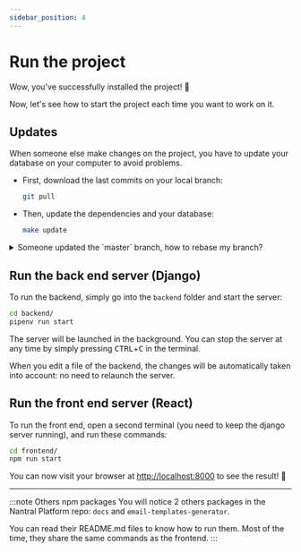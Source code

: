 ```yaml
---
sidebar_position: 4
---
```


# Run the project

Wow, you've successfully installed the project! 🎉

Now, let's see how to start the project each time you want to work on it.

## Updates

When someone else make changes on the project, you have to update your database
on your computer to avoid problems.

-  First, download the last commits on your local branch:
   ```bash
   git pull
   ```
-  Then, update the dependencies and your database:
   ```bash
   make update
   ```

<details>
<summary>Someone updated the `master` branch, how to rebase my branch?</summary>

If you are working on a branch and someone else updated the `master` branch,
you should rebase your branch on the `master` branch to avoid conflicts.

-  First, download the last commits on your local `master` branch:
   ```bash
   git checkout master
   git pull
   ```
-  Then, go back to your branch and rebase it on the `master` branch:
   ```bash
   git checkout your-branch
   git rebase master
   ```
   If you have conflicts, you have to resolve them and then continue the rebase:
   ```bash
   git rebase --continue
   ```
   If you want to cancel the rebase:
   ```bash
   git rebase --abort
   ```
-  Finally, if you already pushed your branch to GitHub, you have to force push it:
   ```bash
   git push --force
   ```

:::warning
Do **NOT** merge your branch with the `master` branch, always rebase it.
Merging will destroy the commits history of the project and make it harder to
understand for reviewers.
:::

</details>

## Run the back end server (Django)

To run the backend, simply go into the `backend` folder and start the server:

```bash
cd backend/
pipenv run start
```

The server will be launched in the background. You can stop the
server at any time by simply pressing <kbd>CTRL</kbd>+<kbd>C</kbd> in the terminal.

When you edit a file of the backend, the changes will be automatically
taken into account: no need to relaunch the server.

## Run the front end server (React)

To run the front end, open a second terminal
(you need to keep the django server running), and run these commands:

```bash
cd frontend/
npm run start
```

You can now visit your browser at [http://localhost:8000](http://localhost:8000)
to see the result! 🥳

---

:::note Others npm packages
You will notice 2 others packages in the Nantral Platform repo: `docs` and
`email-templates-generator`.

You can read their README.md files to know how to run them. Most of the time,
they share the same commands as the frontend.
:::
